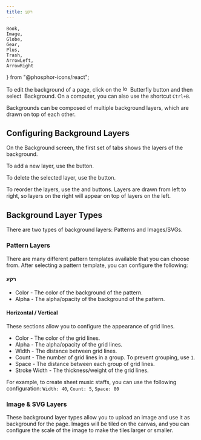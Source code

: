 ```yaml
---
title: רקע
---
```


	Book,
	Image,
	Globe,
	Gear,
	Plus,
	Trash,
	ArrowLeft,
	ArrowRight
	
} from "@phosphor-icons/react";

To edit the background of a page, click on the <img alt="logo" src={logo.src} className="inline-icon" width="16"/> Butterfly button and then select <Image className="inline-icon"/> Background. On a computer, you can also use the shortcut `Ctrl+B`.

Backgrounds can be composed of multiple background layers, which are drawn on top of each other.

## Configuring Background Layers

On the Background screen, the first set of tabs shows the layers of the background.

To add a new layer, use the <Plus className="inline-icon"/> button.

To delete the selected layer, use the <Trash className="inline-icon"/> button.

To reorder the layers, use the <ArrowLeft className="inline-icon"/> and <ArrowRight className="inline-icon"/> buttons. Layers are drawn from left to right, so layers on the right will appear on top of layers on the left.

## Background Layer Types

There are two types of background layers: Patterns and Images/SVGs.

### Pattern Layers

There are many different pattern templates available that you can choose from. After selecting a pattern template, you can configure the following:

#### רקע

- Color - The color of the background of the pattern.
- Alpha - The alpha/opacity of the background of the pattern.

#### Horizontal / Vertical

These sections allow you to configure the appearance of grid lines.

- Color - The color of the grid lines.
- Alpha - The alpha/opacity of the grid lines.
- Width - The distance between grid lines.
- Count - The number of grid lines in a group. To prevent grouping, use `1`.
- Space - The distance between each group of grid lines.
- Stroke Width - The thickness/weight of the grid lines.

For example, to create sheet music staffs, you can use the following configuration:
`Width: 40`, `Count: 5`, `Space: 80`

### Image & SVG Layers

These background layer types allow you to upload an image and use it as background for the page. Images will be tiled on the canvas, and you can configure the scale of the image to make the tiles larger or smaller.
